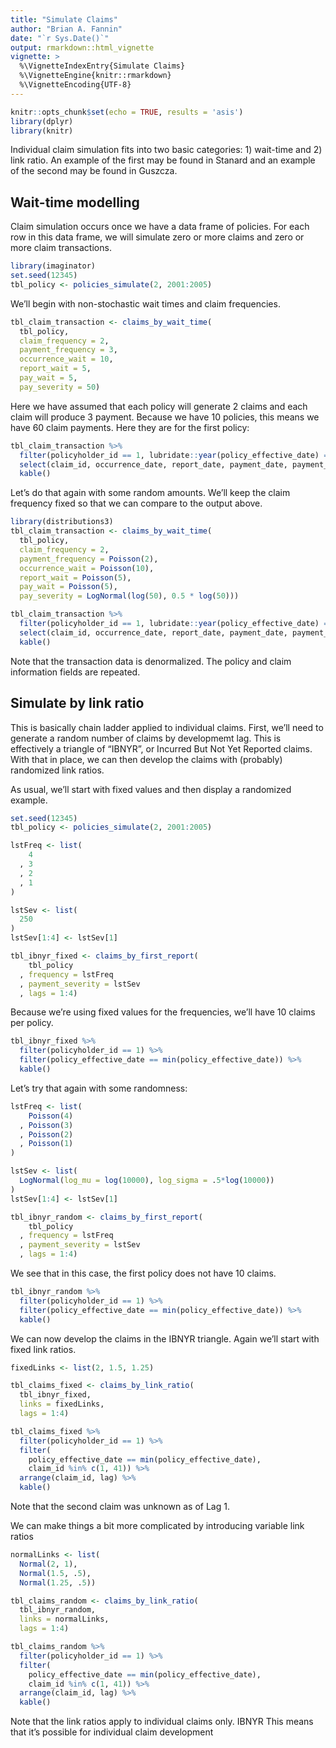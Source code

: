 ---
title: "Simulate Claims"
author: "Brian A. Fannin"
date: "`r Sys.Date()`"
output: rmarkdown::html_vignette
vignette: >
  %\VignetteIndexEntry{Simulate Claims}
  %\VignetteEngine{knitr::rmarkdown}
  %\VignetteEncoding{UTF-8}
---

```{r setup, include=FALSE}
knitr::opts_chunk$set(echo = TRUE, results = 'asis')
library(dplyr)
library(knitr)
```

Individual claim simulation fits into two basic categories: 1) wait-time and 2) link ratio. An example of the first may be found in Stanard and an example of the second may be found in Guszcza.

## Wait-time modelling

Claim simulation occurs once we have a data frame of policies. For each row in this data frame, we will simulate zero or more claims and zero or more claim transactions. 

```{r }
library(imaginator)
set.seed(12345)
tbl_policy <- policies_simulate(2, 2001:2005)
```

We'll begin with non-stochastic wait times and claim frequencies.

```{r}
tbl_claim_transaction <- claims_by_wait_time(
  tbl_policy,
  claim_frequency = 2,
  payment_frequency = 3,
  occurrence_wait = 10,
  report_wait = 5,
  pay_wait = 5,
  pay_severity = 50)
```

Here we have assumed that each policy will generate 2 claims and each claim will produce 3 payment. Because we have 10 policies, this means we have 60 claim payments. Here they are for the first policy:

```{r echo = FALSE}
tbl_claim_transaction %>% 
  filter(policyholder_id == 1, lubridate::year(policy_effective_date) == 2001) %>% 
  select(claim_id, occurrence_date, report_date, payment_date, payment_amount) %>% 
  kable()
```

Let's do that again with some random amounts. We'll keep the claim frequency fixed so that we can compare to the output above.

```{r, message = FALSE}
library(distributions3)
tbl_claim_transaction <- claims_by_wait_time(
  tbl_policy,
  claim_frequency = 2,
  payment_frequency = Poisson(2),
  occurrence_wait = Poisson(10),
  report_wait = Poisson(5),
  pay_wait = Poisson(5),
  pay_severity = LogNormal(log(50), 0.5 * log(50)))
```

```{r echo=FALSE}
tbl_claim_transaction %>% 
  filter(policyholder_id == 1, lubridate::year(policy_effective_date) == 2001) %>% 
  select(claim_id, occurrence_date, report_date, payment_date, payment_amount) %>% 
  kable()
```

Note that the transaction data is denormalized. The policy and claim information fields are repeated.

## Simulate by link ratio

This is basically chain ladder applied to individual claims. First, we'll need to generate a random number of claims by developmemt lag. This is effectively a triangle of "IBNYR", or Incurred But Not Yet Reported claims. With that in place, we can then develop the claims with (probably) randomized link ratios.

As usual, we'll start with fixed values and then display a randomized example.

```{r }
set.seed(12345)
tbl_policy <- policies_simulate(2, 2001:2005)

lstFreq <- list(
    4
  , 3
  , 2
  , 1
)

lstSev <- list(
  250
)
lstSev[1:4] <- lstSev[1]

tbl_ibnyr_fixed <- claims_by_first_report(
    tbl_policy
  , frequency = lstFreq
  , payment_severity = lstSev
  , lags = 1:4)
```

Because we're using fixed values for the frequencies, we'll have 10 claims per policy.

```{r}
tbl_ibnyr_fixed %>% 
  filter(policyholder_id == 1) %>% 
  filter(policy_effective_date == min(policy_effective_date)) %>% 
  kable()
```

Let's try that again with some randomness:

```{r }
lstFreq <- list(
    Poisson(4)
  , Poisson(3)
  , Poisson(2)
  , Poisson(1)
)

lstSev <- list(
  LogNormal(log_mu = log(10000), log_sigma = .5*log(10000))
)
lstSev[1:4] <- lstSev[1]

tbl_ibnyr_random <- claims_by_first_report(
    tbl_policy
  , frequency = lstFreq
  , payment_severity = lstSev
  , lags = 1:4)
```

We see that in this case, the first policy does not have 10 claims.

```{r}
tbl_ibnyr_random %>% 
  filter(policyholder_id == 1) %>% 
  filter(policy_effective_date == min(policy_effective_date)) %>% 
  kable()
```

We can now develop the claims in the IBNYR triangle. Again we'll start with fixed link ratios.

```{r}
fixedLinks <- list(2, 1.5, 1.25)
```

```{r }
tbl_claims_fixed <- claims_by_link_ratio(
  tbl_ibnyr_fixed,
  links = fixedLinks,
  lags = 1:4)
```

```{r}
tbl_claims_fixed %>% 
  filter(policyholder_id == 1) %>% 
  filter(
    policy_effective_date == min(policy_effective_date), 
    claim_id %in% c(1, 41)) %>%
  arrange(claim_id, lag) %>% 
  kable()
```

Note that the second claim was unknown as of Lag 1.

We can make things a bit more complicated by introducing variable link ratios

```{r }
normalLinks <- list(  
  Normal(2, 1),
  Normal(1.5, .5),
  Normal(1.25, .5))

tbl_claims_random <- claims_by_link_ratio(
  tbl_ibnyr_random, 
  links = normalLinks, 
  lags = 1:4)
```

```{r}
tbl_claims_random %>% 
  filter(policyholder_id == 1) %>% 
  filter(
    policy_effective_date == min(policy_effective_date), 
    claim_id %in% c(1, 41)) %>%
  arrange(claim_id, lag) %>% 
  kable()
```

Note that the link ratios apply to individual claims only. IBNYR This means that it's possible for individual claim development

